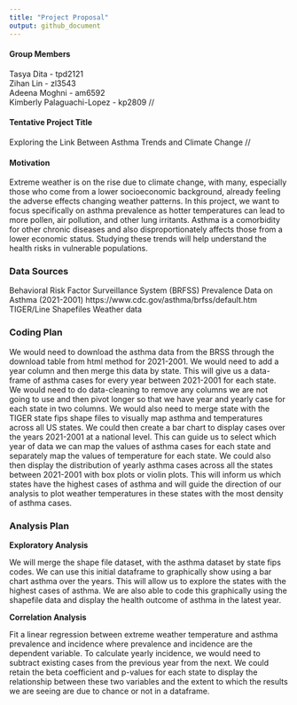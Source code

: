 ```yaml
---
title: "Project Proposal"
output: github_document
---
```


#### Group Members

Tasya Dita - tpd2121  
Zihan Lin - zl3543  
Adeena Moghni - am6592  
Kimberly Palaguachi-Lopez - kp2809  //

#### Tentative Project Title

Exploring the Link Between Asthma Trends and Climate Change //

#### Motivation 

Extreme weather is on the rise due to climate change, with many, especially those who come from a lower socioeconomic background, already feeling the adverse effects changing weather patterns. In this project, we want to focus specifically on asthma prevalence as hotter temperatures can lead to more pollen, air pollution, and other lung irritants. Asthma is a comorbidity for other chronic diseases and also disproportionately affects those from a lower economic status. Studying these trends will help understand the health risks in vulnerable populations.


### Data Sources

Behavioral Risk Factor Surveillance System (BRFSS) Prevalence Data on Asthma (2021-2001) https://www.cdc.gov/asthma/brfss/default.htm
TIGER/Line Shapefiles
Weather data

### Coding Plan
We would need to download the asthma data from the BRSS through the download table from html method for 2021-2001. We would need to add a year column and then merge this data by state.  This will give us a data-frame of asthma cases for every year between 2021-2001 for each state. We would need to do data-cleaning to remove any columns we are not going to use and then pivot longer so that we have year and  yearly case for each state in two columns. We would also need to merge state with the TIGER state fips shape files to visually map asthma and temperatures across all US states. We could then create a bar chart to display cases over the years 2021-2001 at a national level. This can guide us to select which year of data we can map the values of asthma cases for each state and separately map the values of temperature for each state. We could also then display the distribution of yearly asthma cases across all the states between 2021-2001 with box plots or violin plots. This will inform us which states have the highest cases of asthma and will guide the direction of our analysis to plot weather temperatures in these states with the most density of asthma cases.  

### Analysis Plan

**Exploratory Analysis**

We will merge the shape file dataset, with the asthma dataset by state fips codes. We can use this initial dataframe to graphically show using a bar chart asthma over the years. This will allow us to explore the states with the highest cases of asthma. We are also able to code this graphically using the shapefile data and display the health outcome of asthma in the latest year. 

**Correlation Analysis** 

Fit a linear regression between extreme weather temperature and asthma prevalence and incidence where prevalence and incidence are the dependent variable. To calculate yearly incidence, we would need to subtract existing cases from the previous year from the next. We could retain the beta coefficient and p-values for each state to display the relationship between these two variables and the extent to which the results we are seeing are due to chance or not in a dataframe. 

